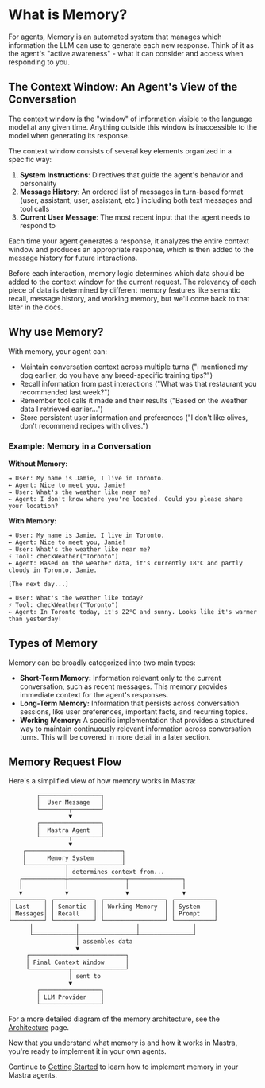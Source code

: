 # What is Memory?

For agents, Memory is an automated system that manages which information the LLM can use to generate each new response. Think of it as the agent's "active awareness" - what it can consider and access when responding to you.

## The Context Window: An Agent's View of the Conversation

The context window is the "window" of information visible to the language model at any given time. Anything outside this window is inaccessible to the model when generating its response.

The context window consists of several key elements organized in a specific way:

1. **System Instructions**: Directives that guide the agent's behavior and personality
2. **Message History**: An ordered list of messages in turn-based format (user, assistant, user, assistant, etc.) including both text messages and tool calls
3. **Current User Message**: The most recent input that the agent needs to respond to

Each time your agent generates a response, it analyzes the entire context window and produces an appropriate response, which is then added to the message history for future interactions.

Before each interaction, memory logic determines which data should be added to the context window for the current request. The relevancy of each piece of data is determined by different memory features like semantic recall, message history, and working memory, but we'll come back to that later in the docs.

## Why use Memory?

With memory, your agent can:

- Maintain conversation context across multiple turns ("I mentioned my dog earlier, do you have any breed-specific training tips?")
- Recall information from past interactions ("What was that restaurant you recommended last week?")
- Remember tool calls it made and their results ("Based on the weather data I retrieved earlier...")
- Store persistent user information and preferences ("I don't like olives, don't recommend recipes with olives.")

### Example: Memory in a Conversation

**Without Memory:**

```
→ User: My name is Jamie, I live in Toronto.
← Agent: Nice to meet you, Jamie!
→ User: What's the weather like near me?
← Agent: I don't know where you're located. Could you please share your location?
```

**With Memory:**

```
→ User: My name is Jamie, I live in Toronto.
← Agent: Nice to meet you, Jamie!
→ User: What's the weather like near me?
⚡ Tool: checkWeather("Toronto")
← Agent: Based on the weather data, it's currently 18°C and partly cloudy in Toronto, Jamie.

[The next day...]

→ User: What's the weather like today?
⚡ Tool: checkWeather("Toronto")
← Agent: In Toronto today, it's 22°C and sunny. Looks like it's warmer than yesterday!
```

## Types of Memory

Memory can be broadly categorized into two main types:

- **Short-Term Memory:** Information relevant only to the current conversation, such as recent messages. This memory provides immediate context for the agent's responses.
- **Long-Term Memory:** Information that persists across conversation sessions, like user preferences, important facts, and recurring topics.
- **Working Memory:** A specific implementation that provides a structured way to maintain continuously relevant information across conversation turns. This will be covered in more detail in a later section.

## Memory Request Flow

Here's a simplified view of how memory works in Mastra:

```text
        ┌─────────────────┐
        │  User Message   │
        └────────┬────────┘
                 ▼
        ┌─────────────────┐
        │  Mastra Agent   │
        └────────┬────────┘
                 ▼
    ┌───────────────────────────┐
    │      Memory System        │
    └───────────┬───────────────┘
                │ determines context from...
   ┌────────────┼────────────────┬───────────────┐
   │            │                │               │
   ▼            ▼                ▼               ▼
┌─────────┐ ┌───────────┐ ┌─────────────────┐ ┌───────────┐
│ Last    │ │ Semantic  │ │ Working Memory  │ │ System    │
│ Messages│ │ Recall    │ │                 │ │ Prompt    │
└─────────┘ └───────────┘ └─────────────────┘ └───────────┘
      │            │                │               │
      └────────────┼────────────────┴───────────────┘
                   │ assembles data
                   ▼
     ┌───────────────────────────┐
     │ Final Context Window      │
     └───────────┬───────────────┘
                 │ sent to
                 ▼
        ┌─────────────────┐
        │ LLM Provider    │
        └─────────────────┘
```

For a more detailed diagram of the memory architecture, see the [Architecture](./memory-architecture.mdx) page.

Now that you understand what memory is and how it works in Mastra, you're ready to implement it in your own agents.

Continue to [Getting Started](./getting-started.mdx) to learn how to implement memory in your Mastra agents.
